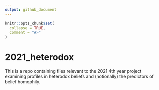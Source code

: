 ```yaml
---
output: github_document
---
```


<!-- README.md is generated from README.Rmd. Please edit that file -->

```r
knitr::opts_chunk$set(
  collapse = TRUE,
  comment = "#>"
)
```

# 2021_heterodox

<!-- badges: start -->
<!-- badges: end -->

This is a repo containing files relevant to the 2021 4th year project examining profiles in heterodox beliefs and (notionally) the predictors of belief homophily.